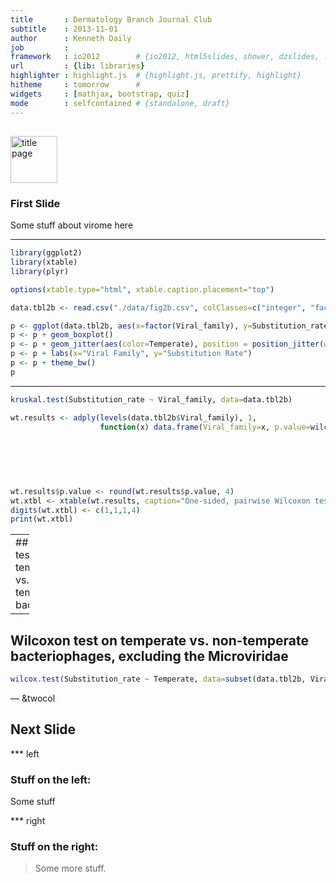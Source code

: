```yaml
---
title       : Dermatology Branch Journal Club
subtitle    : 2013-11-01
author      : Kenneth Daily
job         : 
framework   : io2012        # {io2012, html5slides, shower, dzslides, ...}
url         : {lib: libraries}
highlighter : highlight.js  # {highlight.js, prettify, highlight}
hitheme     : tomorrow      # 
widgets     : [mathjax, bootstrap, quiz]
mode        : selfcontained # {standalone, draft}
---
```


## 

<img src="./assets/img/title_page.png" alt="title page" height=75>

### First Slide

Some stuff about virome here

---

```r
library(ggplot2)
library(xtable)
library(plyr)

options(xtable.type="html", xtable.caption.placement="top")

data.tbl2b <- read.csv("./data/fig2b.csv", colClasses=c("integer", "factor", "numeric", "factor"))

```

```r
p <- ggplot(data.tbl2b, aes(x=factor(Viral_family), y=Substitution_rate))
p <- p + geom_boxplot()
p <- p + geom_jitter(aes(color=Temperate), position = position_jitter(width = 0.1), size=3)
p <- p + labs(x="Viral Family", y="Substitution Rate")
p <- p + theme_bw()
p
```

---

```r
kruskal.test(Substitution_rate ~ Viral_family, data=data.tbl2b)
```

```r
wt.results <- adply(levels(data.tbl2b$Viral_family), 1,
                    function(x) data.frame(Viral_family=x, p.value=wilcox.test(Substitution_rate ~ Viral_comp,
                                                                               data=transform(data.tbl2b, 
                                                                                              Viral_comp=factor(Viral_family == x,
                                                                                                                levels=c(TRUE, FALSE),
                                                                                                                ordered=TRUE)),
                                                                               alternative='g')$p.value))

wt.results$p.value <- round(wt.results$p.value, 4)
wt.xtbl <- xtable(wt.results, caption="One-sided, pairwise Wilcoxon test of each virus family against all others.")
digits(wt.xtbl) <- c(1,1,1,4)
print(wt.xtbl)
```

---
## Wilcoxon test on temperate vs. non-temperate bacteriophages.
```r
wilcox.test(Substitution_rate ~ Temperate, data=data.tbl2b)
```

---
## Wilcoxon test on temperate vs. non-temperate bacteriophages, excluding the Microviridae
```r
wilcox.test(Substitution_rate ~ Temperate, data=subset(data.tbl2b, Viral_family != "Microviridae"), alternative='g')
```


--- &twocol

## Next Slide

*** left

### Stuff on the left:
Some stuff

*** right

### Stuff on the right:
> Some more stuff.

